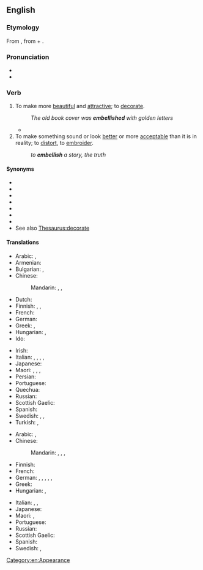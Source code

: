 ==English==

===Etymology===
From {{bor|en|fro|embellir}}, from {{m|fro|em-}} + {{m|fro|bel}}.

===Pronunciation===
* {{IPA|/ɪmˈbɛlɪʃ/|/ɛm-/|lang=en}}
* {{audio|en-us-embellish.ogg|Audio (US)|lang=en}}

===Verb===
{{en-verb|es}}

# To make more [[beautiful]] and [[attractive]]; to [[decorate]].
#: ''The old book cover was '''embellished''' with golden letters''
#* {{quote-journal|author=Paul Doyle|title=Arsenal's Theo Walcott hits hat-trick in thrilling victory over Newcastle||url=http://www.guardian.co.uk/football/2012/dec/29/arsenal-newcastle-united-premier-league|newspaper={{w|The Guardian}}|city=London|date=29 December 2012|passage=Podolski gave Walcott a chance to further '''embellish''' Arsenal's first-half performance when he eluded James Perch and slipped the ball through to the striker.}}
# To make something sound or look [[better]] or more [[acceptable]] than it is in reality; to [[distort]], to [[embroider]].
#: ''to '''embellish''' a story, the truth''

====Synonyms====
* {{l|en|adorn}}
* {{l|en|beautify}}
* {{l|en|decorate}}
* {{l|en|deck}}
* {{l|en|grace}}
* {{l|en|ornament}}
* {{l|en|prettify}}
* See also [[Thesaurus:decorate]]

====Translations====
{{trans-top|To make more beautiful and attractive; to decorate}}
* Arabic: {{t+|ar|جَمَّلَ}}, {{t|ar|زَخْرَفَ}}
* Armenian: {{t+|hy|զարդարել}}
* Bulgarian: {{t+|bg|украсявам|sc=Cyrl}}, {{t+|bg|разкрасявам|sc=Cyrl}}
* Chinese:
*: Mandarin: {{t+|cmn|美化|tr=měihuà|sc=Hani}}, {{t+|cmn|修飾|sc=Hani}}, {{t+|cmn|修饰|tr=xiūshì|sc=Hani}}
* Dutch: {{t+|nl|verfraaien}}
* Finnish: {{t+|fi|somistaa}} {{q|make more beautiful and attractive}}, {{t+|fi|kaunistaa}}, {{t+|fi|koristella}} {{q|decorate}}
* French: {{t+|fr|embellir}}
* German: {{t+|de|schmücken}}
* Greek: {{t+|el|διακοσμώ}}, {{t+|el|στολίζω}}
* Hungarian: {{t+|hu|díszít}}, {{t+|hu|szépít}}
* Ido: {{t+|io|beleskar}}
{{trans-mid}}
* Irish: {{t|ga|maisigh}}
* Italian: {{t+|it|abbellire}}, {{t|it|agghindare}}, {{t|it|impreziosire}}, {{t+|it|adornare}}, {{t|it|infronzolare}}
* Japanese: {{t+|ja|飾る|tr=かざる, kazaru}}
* Maori: {{t|mi|maihi}}, {{t|mi|whakarārakai}}, {{t|mi|whakarākai}}, {{t|mi|whakarākei}}
* Persian: {{t+|fa|آراستن|tr=ârâstan|sc=fa-Arab}}
* Portuguese: {{t+|pt|embelezar}}
* Quechua: {{t+|qu|achalay}}
* Russian: {{t+|ru|украша́ть}}
* Scottish Gaelic: {{t|gd|sgeadaich}}
* Spanish: {{t+|es|embellecer}}
* Swedish: {{t+|sv|försköna}}, {{t+|sv|förfina}}, {{t+|sv|utsmycka}}
* Turkish: {{t+|tr|süslemek}}, {{t+|tr|güzelleştirmek}}
{{trans-bottom}}

{{trans-top|To make something sound or look better or more acceptable than it is in reality, to distort}}
* Arabic: {{t+|ar|جَمَّلَ}}, {{t|ar|زَخْرَفَ}}
* Chinese:
*: Mandarin: {{t+|cmn|點綴|sc=Hani}}, {{t+|cmn|点缀|tr=diǎnzhui|sc=Hani}}, {{t+|cmn|修飾|sc=Hani}}, {{t+|cmn|修饰|tr=xiūshì|sc=Hani}}
* Finnish: {{t+|fi|kaunistella}}
* French: {{t+|fr|embellir}}
* German: {{t+|de|ausschmücken}}, {{t+|de|verbrämen}}, {{t+|de|schönreden}}, {{t+|de|verschönern}}, {{t+|de|idealisieren}}, {{t+|de|kaschieren}}
* Greek: {{t+|el|εξωραΐζω}}
* Hungarian: {{t+|hu|szépít}}, {{t+|hu|kiszínez}}
{{trans-mid}}
* Italian: {{t|it|imbellettare}}, {{t+|it|abbellire}}, {{t|it|impreziosire}}
* Japanese: {{t|ja|尾鰭を付ける|tr=おひれをつける, ohire-o tsukeru}}
* Maori: {{t|mi|maihi}}, {{t|mi|whakamōmona kōrero}}
* Portuguese: {{t+|pt|embelezar}}
* Russian: {{t+|ru|приукра́шивать}}
* Scottish Gaelic: {{t|gd|sgeadaich}}
* Spanish: {{t+|es|adornar}}
* Swedish: {{t+|sv|försköna}}, {{t+|sv|utsmycka}}
{{trans-bottom}}

[[Category:en:Appearance]]